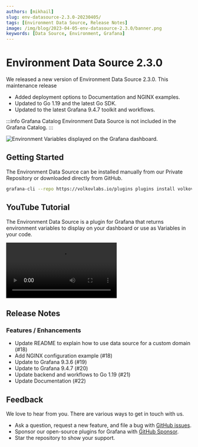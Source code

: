 ```yaml
---
authors: [mikhail]
slug: env-datasource-2.3.0-20230405/
tags: [Environment Data Source, Release Notes]
image: /img/blog/2023-04-05-env-datasource-2.3.0/banner.png
keywords: [Data Source, Environment, Grafana]
---
```



# Environment Data Source 2.3.0

We released a new version of Environment Data Source 2.3.0. This maintenance release

- Added deployment options to Documentation and NGINX examples.
- Updated to Go 1.19 and the latest Go SDK.
- Updated to the latest Grafana 9.4.7 toolkit and workflows.

:::info Grafana Catalog
Environment Data Source is not included in the Grafana Catalog.
:::

<Image
  title="Environment Variables displayed on the Grafana dashboard."
  src="/img/blog/2023-04-05-env-datasource-2.3.0/dashboard.png"
  lazy={false}
/>

## Getting Started

The Environment Data Source can be installed manually from our Private Repository or downloaded directly from GitHub.

```bash
grafana-cli --repo https://volkovlabs.io/plugins plugins install volkovlabs-env-datasource
```

## YouTube Tutorial

The Environment Data Source is a plugin for Grafana that returns environment variables to display on your dashboard or use as Variables in your code.

<Video
  src="https://www.youtube.com/embed/sczRq2lI3e4"
  title="Dashboard, Global and Environment variables."
/>

## Release Notes

### Features / Enhancements

- Update README to explain how to use data source for a custom domain (#18)
- Add NGINX configuration example (#18)
- Update to Grafana 9.3.6 (#19)
- Update to Grafana 9.4.7 (#20)
- Update backend and workflows to Go 1.19 (#21)
- Update Documentation (#22)

## Feedback

We love to hear from you. There are various ways to get in touch with us.

- Ask a question, request a new feature, and file a bug with [GitHub issues](https://github.com/volkovlabs/volkovlabs-env-datasource/issues/new/choose).
- Sponsor our open-source plugins for Grafana with [GitHub Sponsor](https://github.com/sponsors/VolkovLabs).
- Star the repository to show your support.
